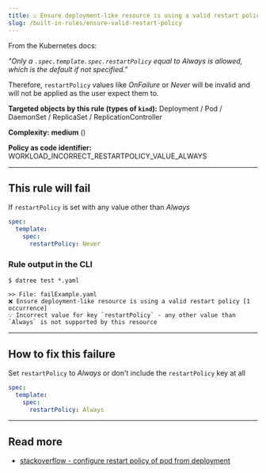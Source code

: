 ```yaml
---
title: ☑️ Ensure deployment-like resource is using a valid restart policy
slug: /built-in-rules/ensure-valid-restart-policy
---
```



From the Kubernetes docs:

_"Only a `.spec.template.spec.restartPolicy` equal to Always is allowed, which is the default if not specified."_

Therefore, `restartPolicy` values like _OnFailure_ or _Never_ will be invalid and will not be applied as the user expect them to.

**Targeted objects by this rule (types of **`kind`**):** Deployment / Pod / DaemonSet / ReplicaSet / ReplicationController

**Complexity:** **medium** (<Complexity/>)

**Policy as code identifier:** WORKLOAD_INCORRECT_RESTARTPOLICY_VALUE_ALWAYS

---

## This rule will fail

If `restartPolicy` is set with any value other than _Always_

```yaml
spec:
  template:
    spec:
      restartPolicy: Never
```

### Rule output in the CLI

```terminal
$ datree test *.yaml

>> File: failExample.yaml
❌ Ensure deployment-like resource is using a valid restart policy [1 occurrence]
💡 Incorrect value for key `restartPolicy` - any other value than `Always` is not supported by this resource
```

---

## How to fix this failure

Set `restartPolicy` to _Always_ or don't include the `restartPolicy` key at all

```yaml
spec:
  template:
    spec:
      restartPolicy: Always
```

---

## Read more

- [stackoverflow - configure restart policy of pod from deployment](https://stackoverflow.com/a/63400639/959510)
